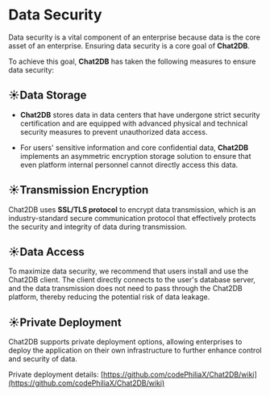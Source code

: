 # Data Security

Data security is a vital component of an enterprise because data is the core asset of an enterprise. Ensuring data security is a core goal of **Chat2DB**.

To achieve this goal, **Chat2DB** has taken the following measures to ensure data security:

## ☀️Data Storage

- **Chat2DB** stores data in data centers that have undergone strict security certification and are equipped with advanced physical and technical security measures to prevent unauthorized data access.

- For users' sensitive information and core confidential data, **Chat2DB** implements an asymmetric encryption storage solution to ensure that even platform internal personnel cannot directly access this data.

## ☀️Transmission Encryption

Chat2DB uses **SSL/TLS protocol** to encrypt data transmission, which is an industry-standard secure communication protocol that effectively protects the security and integrity of data during transmission.

## ☀️Data Access

To maximize data security, we recommend that users install and use the Chat2DB client.
The client directly connects to the user's database server, and the data transmission does not need to pass through the Chat2DB platform, thereby reducing the potential risk of data leakage.

## ☀️Private Deployment

Chat2DB supports private deployment options, allowing enterprises to deploy the application on their own infrastructure to further enhance control and security of data.

Private deployment details: [https://github.com/codePhiliaX/Chat2DB/wiki](https://github.com/codePhiliaX/Chat2DB/wiki)